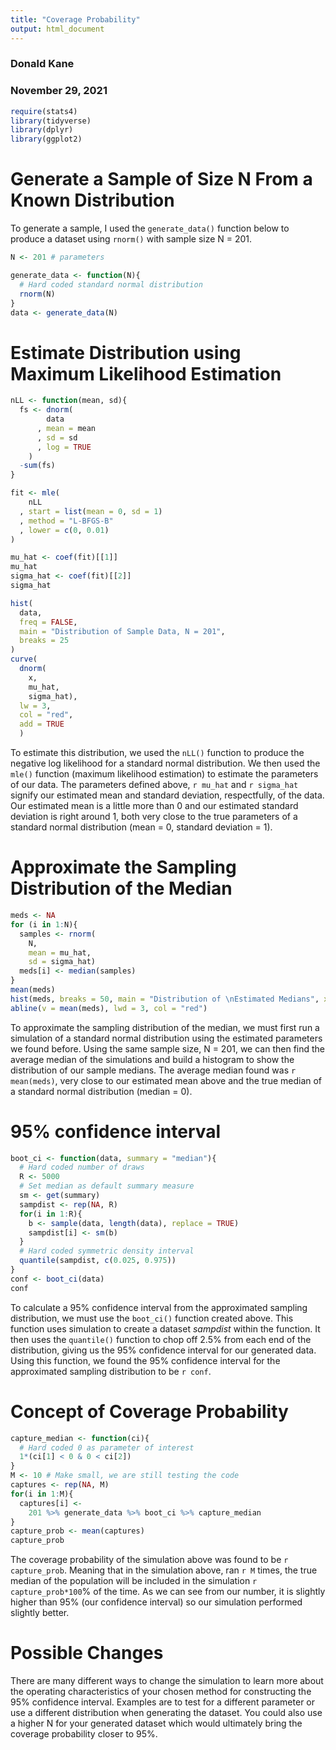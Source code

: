 ```yaml
---
title: "Coverage Probability"
output: html_document
---
```


### Donald Kane
### November 29, 2021

```r
require(stats4)
library(tidyverse)
library(dplyr)
library(ggplot2)
```

# Generate a Sample of Size N From a Known Distribution

To generate a sample, I used the `generate_data()` function below to produce a dataset using `rnorm()` with sample size N = 201.

```r
N <- 201 # parameters

generate_data <- function(N){ 
  # Hard coded standard normal distribution
  rnorm(N) 
}
data <- generate_data(N)
```

# Estimate Distribution using Maximum Likelihood Estimation

```r
nLL <- function(mean, sd){
  fs <- dnorm(
        data
      , mean = mean
      , sd = sd
      , log = TRUE
    ) 
  -sum(fs)
}

fit <- mle(
    nLL
  , start = list(mean = 0, sd = 1)
  , method = "L-BFGS-B"
  , lower = c(0, 0.01)
)

mu_hat <- coef(fit)[[1]]
mu_hat
sigma_hat <- coef(fit)[[2]]
sigma_hat

hist(
  data,
  freq = FALSE,
  main = "Distribution of Sample Data, N = 201",
  breaks = 25
)
curve(
  dnorm(
    x,
    mu_hat,
    sigma_hat),
  lw = 3,
  col = "red",
  add = TRUE
  )
```

To estimate this distribution, we used the `nLL()` function to produce the negative log likelihood for a standard normal distribution. We then used the `mle()` function (maximum likelihood estimation) to estimate the parameters of our data. The parameters defined above, `r mu_hat` and `r sigma_hat` signify our estimated mean and standard deviation, respectfully, of the data. Our estimated mean is a little more than 0 and our estimated standard deviation is right around 1, both very close to the true parameters of a standard normal distribution (mean = 0, standard deviation = 1).

# Approximate the Sampling Distribution of the Median

```r
meds <- NA
for (i in 1:N){
  samples <- rnorm(
    N, 
    mean = mu_hat,
    sd = sigma_hat)
  meds[i] <- median(samples)
}
mean(meds)
hist(meds, breaks = 50, main = "Distribution of \nEstimated Medians", xlab = "Estimated Medians")
abline(v = mean(meds), lwd = 3, col = "red")
```

To approximate the sampling distribution of the median, we must first run a simulation of a standard normal distribution using the estimated parameters we found before. Using the same sample size, N = 201, we can then find the average median of the simulations and build a histogram to show the distribution of our sample medians. The average median found was `r mean(meds)`, very close to our estimated mean above and the true median of a standard normal distribution (median = 0).

# 95% confidence interval

```r
boot_ci <- function(data, summary = "median"){
  # Hard coded number of draws
  R <- 5000
  # Set median as default summary measure
  sm <- get(summary)
  sampdist <- rep(NA, R)
  for(i in 1:R){
    b <- sample(data, length(data), replace = TRUE)
    sampdist[i] <- sm(b)
  }
  # Hard coded symmetric density interval
  quantile(sampdist, c(0.025, 0.975))
}
conf <- boot_ci(data)
conf
```

To calculate a 95% confidence interval from the approximated sampling distribution, we must use the `boot_ci()` function created above. This function uses simulation to create a dataset *sampdist* within the function. It then uses the `quantile()` function to chop off 2.5% from each end of the distribution, giving us the 95% confidence interval for our generated data. Using this function, we found the 95% confidence interval for the approximated sampling distribution to be `r conf`.

# Concept of Coverage Probability

```r
capture_median <- function(ci){
  # Hard coded 0 as parameter of interest
  1*(ci[1] < 0 & 0 < ci[2])
}
M <- 10 # Make small, we are still testing the code
captures <- rep(NA, M)
for(i in 1:M){
  captures[i] <- 
    201 %>% generate_data %>% boot_ci %>% capture_median
}
capture_prob <- mean(captures)
capture_prob
```

The coverage probability of the simulation above was found to be `r capture_prob`. Meaning that in the simulation above, ran `r M` times, the true median of the population will be included in the simulation `r capture_prob*100`% of the time. As we can see from our number, it is slightly higher than 95% (our confidence interval) so our simulation performed slightly better. 

# Possible Changes

There are many different ways to change the simulation to learn more about the operating characteristics of your chosen method for constructing the 95% confidence interval. Examples are to test for a different parameter or use a different distribution when generating the dataset. You could also use a higher N for your generated dataset which would ultimately bring the coverage probability closer to 95%.


